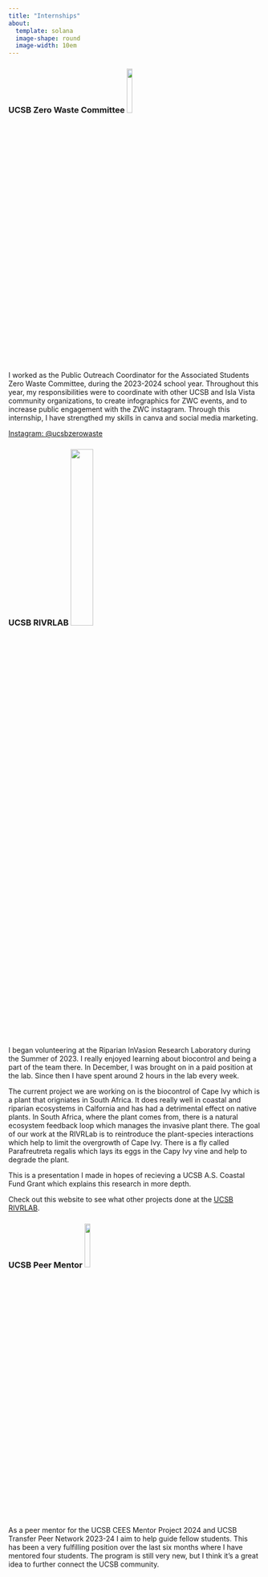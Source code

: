 ```yaml
---
title: "Internships"
about:
  template: solana
  image-shape: round
  image-width: 10em
---
```


### UCSB Zero Waste Committee ![](ZWC_logo.png){fig-align="left" width=15%}


I worked as the Public Outreach Coordinator for the Associated Students Zero Waste Committee, during the 2023-2024 school year. Throughout this year, my responsibilities were to coordinate with other UCSB and Isla Vista community organizations, to create infographics for ZWC events, and to increase public engagement with the ZWC instagram. Through this internship, I have strengthed my skills in canva and social media marketing.

[Instagram: @ucsbzerowaste](https://www.instagram.com/ucsbzerowaste?igsh=OGQ5ZDc2ODk2ZA%3D%3D&utm_source=qr)


### UCSB RIVRLAB   ![](rivrlab-logo.png){fig-align="left" width=30%}
I began volunteering at the Riparian InVasion Research Laboratory during the Summer of 2023. I really enjoyed learning about biocontrol and being a part of the team there. In December, I was brought on in a paid position at the lab. Since then I have spent around 2 hours  in the lab every week.

The current project we are working on is the biocontrol of Cape Ivy which is a plant that origniates in South Africa. It does really well in coastal and riparian ecosystems in Calfornia and has had a detrimental effect on native plants. In South Africa, where the plant comes from, there is a natural ecosystem feedback loop which manages the invasive plant there. The goal of our work at the RIVRLab is to reintroduce the plant-species interactions which help to limit the overgrowth of Cape Ivy. There is a fly called Parafreutreta regalis which lays its eggs in the Capy Ivy vine and help to degrade the plant.

This is a presentation I made in hopes of recieving a UCSB A.S. Coastal Fund Grant which explains this research in more depth.


Check out this website to see what other projects done at the [UCSB RIVRLAB](https://rivrlab.msi.ucsb.edu).


### UCSB Peer Mentor ![](images.png){fig-align="left" width=15%}

As a peer mentor for the UCSB CEES Mentor Project 2024 and UCSB Transfer Peer Network 2023-24 I aim to help guide fellow students. This has been a very fulfilling position over the last six months where I have mentored four students. The program is still very new, but I think it's a great idea to further connect the UCSB community.

